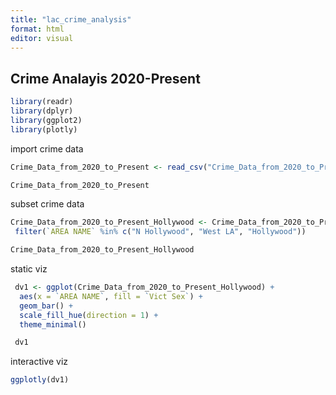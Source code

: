 ```yaml
---
title: "lac_crime_analysis"
format: html
editor: visual
---
```


## Crime Analayis 2020-Present

```r
library(readr)
library(dplyr)
library(ggplot2)
library(plotly)

```


import crime data
```r


Crime_Data_from_2020_to_Present <- read_csv("Crime_Data_from_2020_to_Present.csv")

Crime_Data_from_2020_to_Present

```

subset crime data
```r


Crime_Data_from_2020_to_Present_Hollywood <- Crime_Data_from_2020_to_Present %>%
 filter(`AREA NAME` %in% c("N Hollywood", "West LA", "Hollywood"))

Crime_Data_from_2020_to_Present_Hollywood

```

static viz
```r
 dv1 <- ggplot(Crime_Data_from_2020_to_Present_Hollywood) +
  aes(x = `AREA NAME`, fill = `Vict Sex`) +
  geom_bar() +
  scale_fill_hue(direction = 1) +
  theme_minimal()

 dv1
```

interactive viz
```r
ggplotly(dv1)
```